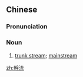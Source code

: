 {{also|干流}}
==Chinese==
{{zh-forms|s=干流}}

===Pronunciation===
{{zh-pron
|m=gànliú
|c=gon3 lau4
|cat=n
}}

===Noun===
{{zh-noun}}

# [[trunk stream]]; [[mainstream]]
#: {{zh-syn|主流}}
#: {{zh-ant|支流}}

[[zh:幹流]]